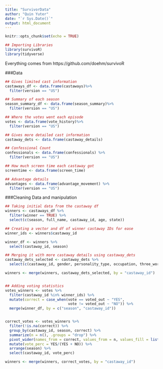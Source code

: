 ```yaml
---
title: "SurvivorData"
author: "Quin Yuter"
date: "`r Sys.Date()`"
output: html_document
---
```


```r
knitr::opts_chunk$set(echo = TRUE)
```


```r
## Importing Libraries
library(survivoR)
library(tidyverse)
```

Everything comes from https://github.com/doehm/survivoR  

###Data
```r
## Gives limited cast information
castaways_df <- data.frame(castaways)%>%
  filter(version == "US")

## Summary of each season
season_summary_df <- data.frame(season_summary)%>%
  filter(version == "US")

## Where the votes went each episode
votes <- data.frame(vote_history)%>%
  filter(version == "US")

## Gives more detailed cast information
castaway_dets <- data.frame(castaway_details)

## Confessional Count
confessionals <- data.frame(confessionals) %>%
  filter(version == "US")

## How much screen time each castaway got
screentime <- data.frame(screen_time)

## Advantage details
advantages <- data.frame(advantage_movement) %>%
  filter(version == "US")
```

###Cleaning Data and manipulation
```r

## Taking initial data from the castaway df
winners <- castaways_df %>%
  filter(winner == TRUE) %>%
  select(c(season, full_name, castaway_id, age, state))

## Creating a vector and df of winner castaway IDs for ease
winner_ids <- winners$castaway_id

winner_df <- winners %>%
  select(castaway_id, season)

## Merging it with more castaway details using castaway_dets
castaway_dets_selected <- castaway_dets %>%
  select(c(castaway_id, gender, personality_type, occupation, three_words))

winners <- merge(winners, castaway_dets_selected, by = "castaway_id")


## Adding voting statistics
votes_winners <- votes %>%
  filter(castaway_id %in% winner_ids) %>%
  mutate(correct = case_when(vote == voted_out ~ "YES", 
                             vote != voted_out ~ "NO")) %>%
  merge(winner_df, by = c("season", "castaway_id"))


correct_votes <- votes_winners %>%
  filter(!is.na(correct)) %>%
  group_by(castaway_id, season, correct) %>%
  summarize(n = n(), .groups = "drop") %>%
  pivot_wider(names_from = correct, values_from = n, values_fill = list(n = 0)) %>%
  mutate(vote_perc = YES/(YES + NO)) %>%
  arrange(season) %>%
  select(castaway_id, vote_perc)

winners <- merge(winners, correct_votes, by = "castaway_id")


  
```

